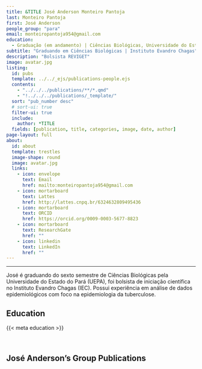 ---
title: &TITLE José Anderson Monteiro Pantoja
last: Monteiro Pantoja
first: José Anderson
people_group: "para"
email: monteiropantoja954@gmail.com
education:
  - Graduação (em andamento) | Ciências Biológicas, Universidade do Estado do Pará (UEPA)
subtitle: "Graduando em Ciências Biológicas | Instituto Evandro Chagas"
description: "Bolsista REVIGET"
image: avatar.jpg
listing:
  id: pubs
  template: ../../_ejs/publications-people.ejs
  contents:
    - "../../../publications/**/*.qmd"
    - "!../../../publications/_template/"
  sort: "pub_number desc"
  # sort-ui: true
  filter-ui: true
  include:
    author: *TITLE
  fields: [publication, title, categories, image, date, author]
page-layout: full
about:
  id: about
  template: trestles
  image-shape: round
  image: avatar.jpg
  links:
    - icon: envelope
      text: Email
      href: mailto:monteiropantoja954@gmail.com
    - icon: mortarboard
      text: Lattes
      href: http://lattes.cnpq.br/6324632809495436
    - icon: mortarboard
      text: ORCID
      href: https://orcid.org/0009-0003-5677-8823
    - icon: mortarboard
      text: ResearchGate
      href: ""
    - icon: linkedin
      text: LinkedIn
      href: ""
---

<hr>

:::{#about}

José é graduando do sexto semestre de Ciências Biológicas pela Universidade do Estado do Pará (UEPA), foi bolsista de iniciação científica no Instituto Evandro Chagas (IEC). Possui experiência em análise de dados epidemiológicos com foco na epidemiologia da tuberculose.

## Education
{{< meta education >}}

<br>

:::

## José Anderson's Group Publications

:::{#pubs}
:::
